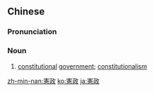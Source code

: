 ==Chinese==
{{zh-forms|s=宪政}}

===Pronunciation===
{{zh-pron
|m=xiànzhèng
|c=hin3 zing3
|mn=hiàn-chèng
|cat=n
}}

===Noun===
{{zh-noun}}

# [[constitutional]] [[government]]; [[constitutionalism]]

[[zh-min-nan:憲政]]
[[ko:憲政]]
[[ja:憲政]]